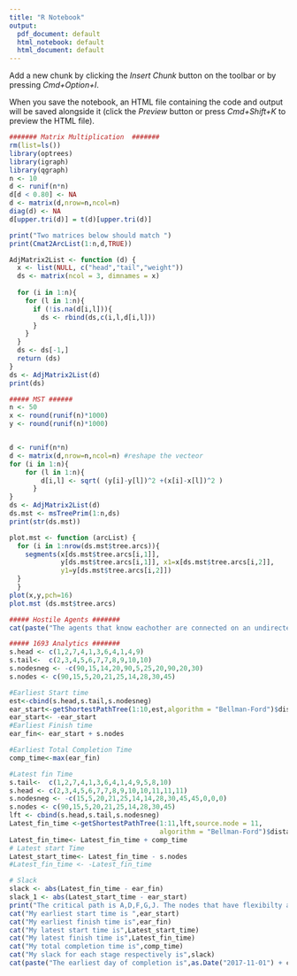 ```yaml
---
title: "R Notebook"
output:
  pdf_document: default
  html_notebook: default
  html_document: default
---
```


Add a new chunk by clicking the *Insert Chunk* button on the toolbar or by pressing *Cmd+Option+I*.

When you save the notebook, an HTML file containing the code and output will be saved alongside it (click the *Preview* button or press *Cmd+Shift+K* to preview the HTML file).

```r

####### Matrix Multiplication  #######
rm(list=ls())
library(optrees)
library(igraph)
library(qgraph)
n <- 10
d <- runif(n*n)
d[d < 0.80] <- NA
d <- matrix(d,nrow=n,ncol=n)
diag(d) <- NA 
d[upper.tri(d)] = t(d)[upper.tri(d)] 

print("Two matrices below should match ")
print(Cmat2ArcList(1:n,d,TRUE))

AdjMatrix2List <- function (d) { 
  x <- list(NULL, c("head","tail","weight"))
  ds <- matrix(ncol = 3, dimnames = x)
  
  for (i in 1:n){
    for (l in 1:n){
      if (!is.na(d[i,l])){
        ds <- rbind(ds,c(i,l,d[i,l]))
      }
    }
  }
  ds <- ds[-1,]
  return (ds) 
}
ds <- AdjMatrix2List(d)
print(ds)
```

```r
##### MST ######
n <- 50
x <- round(runif(n)*1000) 
y <- round(runif(n)*1000) 


d <- runif(n*n)
d <- matrix(d,nrow=n,ncol=n) #reshape the vecteor
for (i in 1:n){
    for (l in 1:n){
        d[i,l] <- sqrt( (y[i]-y[l])^2 +(x[i]-x[l])^2 ) 
      }
}
ds <- AdjMatrix2List(d)
ds.mst <- msTreePrim(1:n,ds)
print(str(ds.mst))

plot.mst <- function (arcList) { 
  for (i in 1:nrow(ds.mst$tree.arcs)){
    segments(x[ds.mst$tree.arcs[i,1]], 
             y[ds.mst$tree.arcs[i,1]], x1=x[ds.mst$tree.arcs[i,2]], 
             y1=y[ds.mst$tree.arcs[i,2]])
  }
  }
plot(x,y,pch=16)
plot.mst (ds.mst$tree.arcs)
```

```r
##### Hostile Agents #######
cat(paste("The agents that know eachother are connected on an undirected graph, \n the probability of the message getting intercepted is the edge weight \n between the graph.  We would want to minimize the chances that the \n  message gets intercepted. You could assign all the agents arbitrary equal \n distances, and perfrom a MST  based on the probability. This will gaurantee \n that everyone recieves the message in the least risky way possible. The \n efficiency for MST is O(nlogn))"))
```

```r
##### 1693 Analytics #######
s.head <- c(1,2,7,4,1,3,6,4,1,4,9)
s.tail<-  c(2,3,4,5,6,7,7,8,9,10,10)
s.nodesneg <- -c(90,15,14,20,90,5,25,20,90,20,30)
s.nodes <- c(90,15,5,20,21,25,14,28,30,45)

#Earliest Start time
est<-cbind(s.head,s.tail,s.nodesneg)
ear_start<-getShortestPathTree(1:10,est,algorithm = "Bellman-Ford")$distances
ear_start<- -ear_start
#Earliest Finish time 
ear_fin<- ear_start + s.nodes

#Earliest Total Completion Time 
comp_time<-max(ear_fin)

#Latest fin Time 
s.tail<-  c(1,2,7,4,1,3,6,4,1,4,9,5,8,10)
s.head <- c(2,3,4,5,6,7,7,8,9,10,10,11,11,11)
s.nodesneg <- -c(15,5,20,21,25,14,14,28,30,45,45,0,0,0)
s.nodes <- c(90,15,5,20,21,25,14,28,30,45)
lft <- cbind(s.head,s.tail,s.nodesneg)
Latest_fin_time <-getShortestPathTree(1:11,lft,source.node = 11,
                                      algorithm = "Bellman-Ford")$distances[-11]
Latest_fin_time<- Latest_fin_time + comp_time
# Latest start Time
Latest_start_time<- Latest_fin_time - s.nodes
#Latest_fin_time <- -Latest_fin_time

# Slack 
slack <- abs(Latest_fin_time - ear_fin)
slack_1 <- abs(Latest_start_time - ear_start)
print("The critical path is A,D,F,G,J. The nodes that have flexibilty are, B,C,E,H,I")
cat("My earliest start time is ",ear_start)
cat("My earliest finish time is",ear_fin)
cat("My latest start time is",Latest_start_time)
cat("My latest finish time is",Latest_fin_time)
cat("My total completion time is",comp_time)
cat("My slack for each stage respectively is",slack)
cat(paste("The earliest day of completion is",as.Date("2017-11-01") + comp_time))

```
